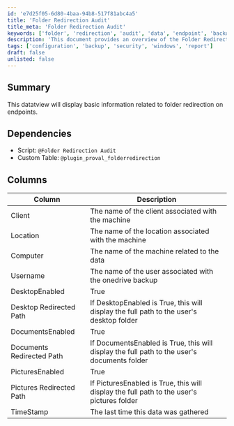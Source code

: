 ```yaml
---
id: 'e7d25f05-6d80-4baa-94b8-517f81abc4a5'
title: 'Folder Redirection Audit'
title_meta: 'Folder Redirection Audit'
keywords: ['folder', 'redirection', 'audit', 'data', 'endpoint', 'backup']
description: 'This document provides an overview of the Folder Redirection Audit, detailing the information displayed related to folder redirection on endpoints, including dependencies, columns, and their descriptions.'
tags: ['configuration', 'backup', 'security', 'windows', 'report']
draft: false
unlisted: false
---
```

## Summary

This datatview will display basic information related to folder redirection on endpoints.

## Dependencies

- Script: `@Folder Redirection Audit`
- Custom Table: `@plugin_proval_folderredirection`

## Columns

| Column                     | Description                                                                                   |
|---------------------------|-----------------------------------------------------------------------------------------------|
| Client                    | The name of the client associated with the machine                                            |
| Location                  | The name of the location associated with the machine                                          |
| Computer                  | The name of the machine related to the data                                                  |
| Username                  | The name of the user associated with the onedrive backup                                     |
| DesktopEnabled             | True|False - Will display if the users "Desktop" folder is being redirected                   |
| Desktop Redirected Path   | If DesktopEnabled is True, this will display the full path to the user's desktop folder      |
| DocumentsEnabled          | True|False - Will display if the users "Documents" folder is being redirected                  |
| Documents Redirected Path | If DocumentsEnabled is True, this will display the full path to the user's documents folder  |
| PicturesEnabled           | True|False - Will display if the users "Pictures" folder is being redirected                   |
| Pictures Redirected Path  | If PicturesEnabled is True, this will display the full path to the user's pictures folder    |
| TimeStamp                 | The last time this data was gathered                                                          |












